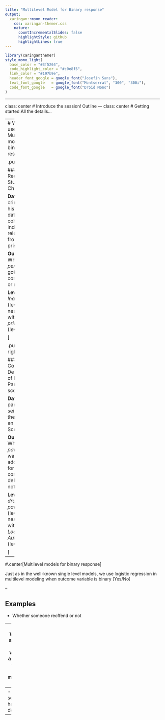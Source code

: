 ```yaml
---
title: "Multilevel Model for Binary response"
output:
  xaringan::moon_reader:
    css: xaringan-themer.css
    nature:
      countIncrementalSlides: false
      highlightStyle: github
      highlightLines: true
---
```


```r
library(xaringanthemer)
style_mono_light(
  base_color = "#3f5264", 
  code_highlight_color = "#c0e8f5",
  link_color = "#197b9e",
  header_font_google = google_font("Josefin Sans"),
  text_font_google   = google_font("Montserrat", "300", "300i"),
  code_font_google   = google_font("Droid Mono")
)
```
---

class: center
# Introduce the session!
 Outline
---
class: center
# Getting started
All the details...

---
# When to use Multilevel models for binary response

.pull-left[

### Recidivism Study in Chile

**Data**: criminal history data of a cohort of individuals released from prison 

**Outcome**: Whether a *persons* got a new conviction or not

**Levels**: *Individual* (level 1) nested within *prisons* (level 2)

]

.pull-right[

### Controlled Delivery of Drug Parcels in scotland

**Data**: Drug parcels seized by the UKBF en route to Scotland

**Outcome**: Whether a *parcel* was adopted for a controlled delivery or not

**Levels**: *drug parcels* (level 1) nested within *Local Authorities* (level 2)

]

---

#.center[Multilevel models for binary response]

Just as in the well-known single level models, we use logistic regression in multilevel modeling when outcome variable is binary (Yes/No)

--

## Examples

- Whether someone reoffend or not

--
- Whether someone was victim of a crime in the last 12 months or not

--
- Whether someone had been depressed


--- 